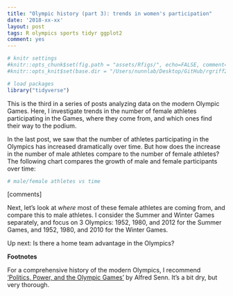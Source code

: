 ```yaml
---
title: "Olympic history (part 3): trends in women's participation"
date: '2018-xx-xx'
layout: post
tags: R olympics sports tidyr ggplot2
comment: yes
---
```


```r
# knitr settings
#knitr::opts_chunk$set(fig.path = "assets/Rfigs/", echo=FALSE, comment="> ", fig.align='center')
#knitr::opts_knit$set(base.dir = "/Users/nunnlab/Desktop/GitHub/rgriff23.github.io/", base.url = "/")

# load packages 
library("tidyverse")
```

This is the third in a series of posts analyzing data on the modern Olympic Games. Here, I investigate trends in the number of female athletes participating in the Games, where they come from, and which ones find their way to the podium. 

In the last post, we saw that the number of athletes participating in the Olympics has increased dramatically over time. But how does the increase in the number of male athletes compare to the number of female athletes? The following chart compares the growth of male and female participants over time:

```r
# male/female athletes vs time
```

[comments]

Next, let's look at *where* most of these female athletes are coming from, and compare this to male athletes. I consider the Summer and Winter Games separately, and focus on 3 Olympics: 1952, 1980, and 2012 for the Summer Games, and 1952, 1980, and 2010 for the Winter Games. 

Up next: Is there a home team advantage in the Olympics?

**Footnotes**

For a comprehensive history of the modern Olympics, I recommend ['Politics, Power, and the Olympic Games'](https://www.amazon.com/Power-Politics-Olympic-Games-Alfred/dp/0880119586/ref=sr_1_1?ie=UTF8&qid=1523105541&sr=8-1&keywords=politics+power+olympic+games) by Alfred Senn. It's a bit dry, but very thorough.

